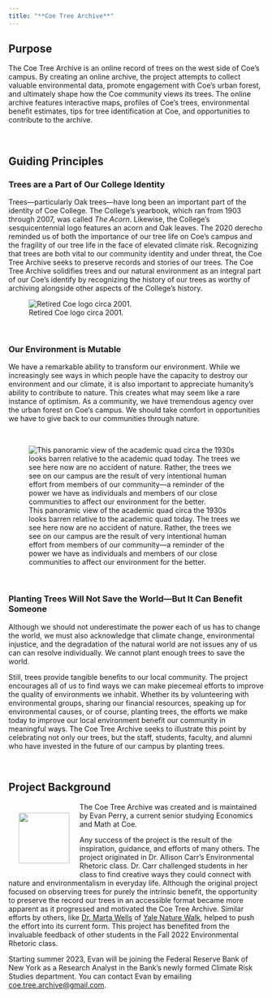 ```yaml
---
title: "**Coe Tree Archive**"
---
```


## **Purpose**

The Coe Tree Archive is an online record of trees on the west side of Coe's campus. By creating an online archive, the project attempts to collect valuable environmental data, promote engagement with Coe's urban forest, and ultimately shape how the Coe community views its trees. The online archive features interactive maps, profiles of Coe's trees, environmental benefit estimates,  tips for tree identification at Coe, and opportunities to contribute to the archive.


<br>


## **Guiding Principles**

### **Trees are a Part of Our College Identity**

Trees---particularly Oak trees---have long been an important part of the identity of Coe College. The College's yearbook, which ran from 1903 through 2007, was called *The Acorn*. Likewise, the College's sesquicentennial logo features an acorn and Oak leaves. The 2020 derecho reminded us of both the importance of our tree life on Coe's campus and the fragility of our tree life in the face of elevated climate risk. Recognizing that trees are both vital to our community identity and under threat, the Coe Tree Archive seeks to preserve records and stories of our trees. The Coe Tree Archive solidifies trees and our natural environment as an integral part of our Coe's identify by recognizing the history of our trees as worthy of archiving alongside other aspects of the College's history.

![Retired Coe logo circa 2001.](images/old_logo.png)

<br>

### **Our Environment is Mutable**

We have a remarkable ability to transform our environment. While we increasingly see ways in which people have the capacity to destroy our environment and our climate, it is also important to appreciate humanity's ability to contribute to nature. This creates what may seem like a rare instance of optimism. As a community, we have tremendous agency over the urban forest on Coe's campus. We should take comfort in opportunities we have to give back to our communities through nature.

<br>

::: column-page
![This panoramic view of the academic quad circa the 1930s looks barren relative to the academic quad today. The trees we see here now are no accident of nature. Rather, the trees we see on our campus are the result of very intentional human effort from members of our community---a reminder of the power we have as individuals and members of our close communities to affect our environment for the better.](images/academic_quad.png)
:::

<br>

### **Planting Trees Will Not Save the World---But It Can Benefit Someone**

Although we should not underestimate the power each of us has to change the world, we must also acknowledge that climate change, environmental injustice, and the degradation of the natural world are not issues any of us can can resolve individually. We cannot plant enough trees to save the world.

Still, trees provide tangible benefits to our local community. The project encourages all of us to find ways we can make piecemeal efforts to improve the quality of environments we inhabit. Whether its by volunteering with environmental groups, sharing our financial resources, speaking up for environmental causes, or of course, planting trees, the efforts we make today to improve our local environment benefit our community in meaningful ways. The Coe Tree Archive seeks to illustrate this point by celebrating not only our trees, but the staff, students, faculty, and alumni who have invested in the future of our campus by planting trees.

<br>

## **Project Background**

::: column-margin
<img src="images/evan_perry.png" align="left" width="100" hspace="20" vspace="20"/>
:::

The Coe Tree Archive was created and is maintained by Evan Perry, a current senior studying Economics and Math at Coe.

Any success of the project is the result of the inspiration, guidance, and efforts of many others. The project originated in Dr. Allison Carr's Environmental Rhetoric class. Dr. Carr challenged students in her class to find creative ways they could connect with nature and environmentalism in everyday life. Although the original project focused on observing trees for purely the intrinsic benefit, the opportunity to preserve the record our trees in an accessible format became more apparent as it progressed and motivated the Coe Tree Archive. Similar efforts by others, like [Dr. Marta Wells](https://eeb.yale.edu/people/faculty-lecturer/marta-wells) of [Yale Nature Walk](https://naturewalk.yale.edu/about), helped to push the effort into its current form. This project has benefited from the invaluable feedback of other students in the Fall 2022 Environmental Rhetoric class.

Starting summer 2023, Evan will be joining the Federal Reserve Bank of New York as a Research Analyst in the Bank's newly formed Climate Risk Studies department. You can contact Evan by emailing [coe.tree.archive\@gmail.com](mailto:coe.tree.archive@gmail.com).
